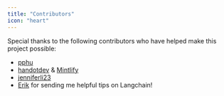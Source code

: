 ```yaml
---
title: "Contributors"
icon: "heart"
---
```


Special thanks to the following contributors who have helped make this project possible:

- [pphu](https://github.com/pphu)
- [handotdev](https://github.com/handotdev) & [Mintlify](https://mintlify.com/)
- [jenniferli23](https://github.com/jenniferli23)
- [Erik](https://twitter.com/eyfriis) for sending me helpful tips on Langchain!
